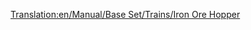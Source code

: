 [[Translation:en/Manual/Base Set/Trains/Iron Ore Hopper]]
{{nl/Wagons|Naam=IJzerertswagon
|Afbeelding=[[File:en/Ironorehopper.png]]
|NormaalKosten=£1,398 ($2,796)
|NormaalGewicht=19 / 49 t
|NormaalCapaciteit=30 ton ijzererts
|MonoKosten=£1,398 ($2,796)
|MonoGewicht=19 / 54 t
|MonoCapaciteit=35 ton ijzererts
|MagKosten=£1,398 ($2,796)
|MagGewicht=19 / 56 t
|MagCapaciteit=37 ton ijzererts
|Omschrijving=De ijzerertswagon kan [[nl/Manual/Base Set/Cargos/IJzererts|ijzererts]] transporteren. Deze wagon is enkel beschikbaar in [[nl/Manual/Klimaat#gematigd|gematigd]] klimaat.
}}